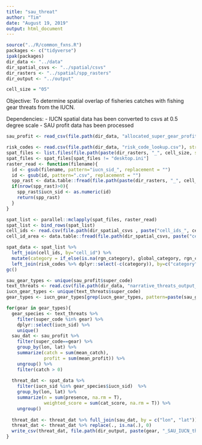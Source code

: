 ---
title: "sau_threat"
author: "Tim"
date: "August 19, 2019"
output: html_document
---

```{r setup, include=FALSE}

source("../R/common_fxns.R")
packages <- c("tidyverse")
ipak(packages)
dir_data <- "../data"
dir_spatial_csvs <- "../spatial/csvs"
dir_rasters <- "../spatial/spp_rasters"
dir_output <- "../output"

cell_size = "05"
```

Objective: To determine spatial overlap of fisheries catches with fishing gear threats from the IUCN. 

Dependencies:
- IUCN spatial data has been converted to csvs at 0.5 degree scale
- SAU profit data has been processed

```{r raw-data}
sau_profit <- read_csv(file.path(dir_data, "allocated_super_gear_profit.csv"))
```


```{r data-iucn}
risk_codes <- read.csv(file.path(dir_data, "risk_code_lookup.csv"), stringsAsFactors = F)
spat_files <- list.files(file.path(paste(dir_rasters, "_", cell_size, sep="")))
spat_files <- spat_files[spat_files != "desktop.ini"]
raster_read <- function(filename){
  id <- gsub(filename, pattern="iucn_sid_", replacement = "")
  id <- gsub(id, pattern=".csv", replacement = "")
  spp_rast <- data.table::fread(file.path(paste(dir_rasters, "_", cell_size, sep=""), filename))
  if(nrow(spp_rast)>0){
    spp_rast$iucn_sid <- as.numeric(id)
    return(spp_rast)
  }
}

spat_list <- parallel::mclapply(spat_files, raster_read)
spat_list <- bind_rows(spat_list) 
cell_ids <- read.csv(file.path(dir_spatial_csvs , paste("cell_ids_", cell_size,".txt", sep="")), header=T, col.names = c("cell_id", "lon", "lat"))
cell_id_area <- data.table::fread(file.path(dir_spatial_csvs, paste("cell_id_area_", cell_size,".csv", sep="")))

spat_data <- spat_list %>% 
  left_join(cell_ids, by="cell_id") %>%
  mutate(category = if_else(is.na(rgn_category), global_category, rgn_category)) %>% 
  left_join(risk_codes %>% dplyr::select(-c(category)), by=c("category"="code"))
gc()
```


```{r sau-gear-type}

sau_gear_types <- unique(sau_profit$super_code)
text_threats <- read.csv(file.path(dir_data, "narrative_threats_output_tidy.csv"))
iucn_gear_types <- unique(text_threats$super_code)
gear_types <- iucn_gear_types[grep(iucn_gear_types, pattern=paste(sau_gear_types, collapse="|"))]

for(gear in gear_types){
  gear_species <- text_threats %>%
    filter(super_code %in% gear) %>% 
    dplyr::select(iucn_sid) %>% 
    unique()
  sau_dat <- sau_profit %>% 
    filter(super_code==gear) %>% 
    group_by(lon, lat) %>% 
    summarize(catch = sum(mean_catch),
              profit = sum(mean_profit)) %>% 
    ungroup() %>% 
    filter(catch > 0)
  
  threat_dat <- spat_data %>% 
    filter(iucn_sid %in% gear_species$iucn_sid)  %>% 
    group_by(lon, lat) %>% 
    summarize(n = sum(presence, na.rm = T),
              weighted_score = sum(cat_score, na.rm = T)) %>% 
    ungroup()
  
  threat_dat <- threat_dat %>% full_join(sau_dat, by = c("lon", "lat"))
  threat_dat <- threat_dat %>% replace(., is.na(.), 0)
  write_csv(threat_dat, file.path(dir_output, paste(gear, "_SAU_IUCN_threat_", cell_size, ".csv", sep="")))
}


```


